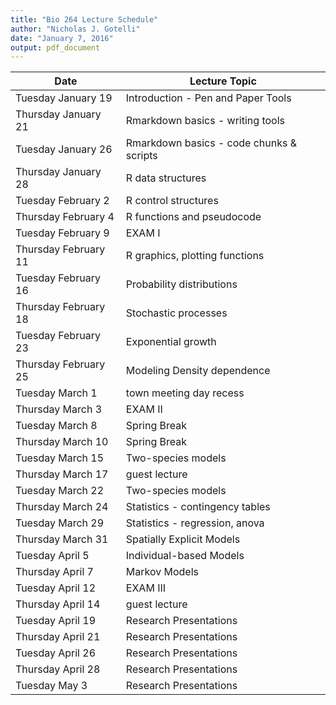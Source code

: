 ```yaml
---
title: "Bio 264 Lecture Schedule"
author: "Nicholas J. Gotelli"
date: "January 7, 2016"
output: pdf_document
---
```


Date   | Lecture Topic
------------- | -------------
Tuesday January 19 | Introduction - Pen and Paper Tools
Thursday January 21 | Rmarkdown basics - writing tools
Tuesday January 26 | Rmarkdown basics - code chunks & scripts
Thursday January 28 | R data structures
Tuesday February 2 | R control structures
Thursday February 4 | R functions and pseudocode
Tuesday February 9 | EXAM I
Thursday February 11 | R graphics, plotting functions
Tuesday February 16 | Probability distributions
Thursday February 18 | Stochastic processes
Tuesday February  23 | Exponential growth
Thursday February 25 | Modeling Density dependence
Tuesday March 1 | town meeting day recess
Thursday March 3 | EXAM II
Tuesday March 8 | Spring Break
Thursday March 10 | Spring Break
Tuesday March 15 | Two-species models
Thursday March 17 | guest lecture
Tuesday March 22 | Two-species models
Thursday March 24 | Statistics - contingency tables
Tuesday March 29 | Statistics - regression, anova
Thursday March 31 | Spatially Explicit Models
Tuesday April 5 | Individual-based Models
Thursday April 7 | Markov Models
Tuesday April 12 | EXAM III
Thursday April 14 | guest lecture
Tuesday April 19 | Research Presentations
Thursday April 21 | Research Presentations
Tuesday April 26 | Research Presentations
Thursday April 28 | Research Presentations
Tuesday May 3 | Research Presentations


